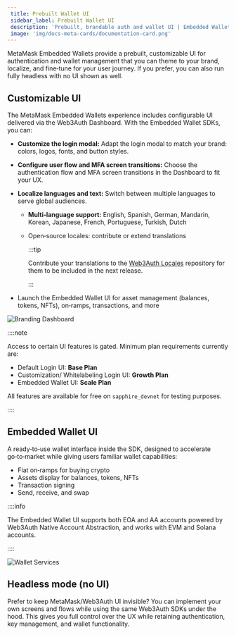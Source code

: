 ```yaml
---
 title: Prebuilt Wallet UI
 sidebar_label: Prebuilt Wallet UI
 description: 'Prebuilt, brandable auth and wallet UI | Embedded Wallets'
 image: 'img/docs-meta-cards/documentation-card.png'
---
```


MetaMask Embedded Wallets provide a prebuilt, customizable UI for authentication and wallet management that you can theme to your brand, localize, and fine‑tune for your user journey. If you prefer, you can also run fully headless with no UI shown as well.

## Customizable UI

The MetaMask Embedded Wallets experience includes configurable UI delivered via the Web3Auth Dashboard. With the Embedded Wallet SDKs, you can:

- **Customize the login modal:** Adapt the login modal to match your brand: colors, logos, fonts, and button styles.
- **Configure user flow and MFA screen transitions:** Choose the authentication flow and MFA screen transitions in the Dashboard to fit your UX.

- **Localize languages and text:** Switch between multiple languages to serve global audiences.
  - **Multi‑language support:** English, Spanish, German, Mandarin, Korean, Japanese, French, Portuguese, Turkish, Dutch

  - Open‑source locales: contribute or extend translations

    :::tip

    Contribute your translations to the [Web3Auth Locales](https://github.com/Web3Auth/web3auth-locales) repository for them to be included in the next release.

    :::

- Launch the Embedded Wallet UI for asset management (balances, tokens, NFTs), on‑ramps, transactions, and more

![Branding Dashboard](/img/whitelabel/modal/branding.gif)

::::note

Access to certain UI features is gated. Minimum plan requirements currently are:

- Default Login UI: **Base Plan**
- Customization/ Whitelabeling Login UI: **Growth Plan**
- Embedded Wallet UI: **Scale Plan**

All features are available for free on `sapphire_devnet` for testing purposes.

::::

## Embedded Wallet UI

A ready‑to‑use wallet interface inside the SDK, designed to accelerate go‑to‑market while giving users familiar wallet capabilities:

- Fiat on‑ramps for buying crypto
- Assets display for balances, tokens, NFTs
- Transaction signing
- Send, receive, and swap

::::info

The Embedded Wallet UI supports both EOA and AA accounts powered by Web3Auth Native Account Abstraction, and works with EVM and Solana accounts.

::::

![Wallet Services](/img/wallet-services/wallet-services.png)

## Headless mode (no UI)

Prefer to keep MetaMask/Web3Auth UI invisible? You can implement your own screens and flows while using the same Web3Auth SDKs under the hood. This gives you full control over the UX while retaining authentication, key management, and wallet functionality.

